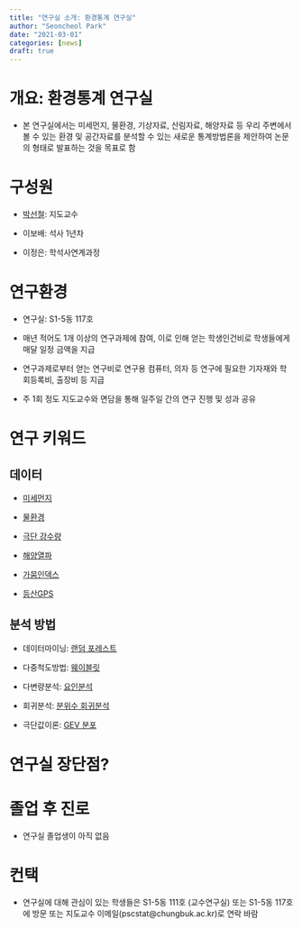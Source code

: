 ```yaml
---
title: "연구실 소개: 환경통계 연구실"
author: "Seoncheol Park"
date: "2021-03-01"
categories: [news]
draft: true
---
```


```{=html}
<!--
past, ongoing, forthcoming
-->
```
# 개요: 환경통계 연구실

-   본 연구실에서는 미세먼지, 물환경, 기상자료, 산림자료, 해양자료 등 우리 주변에서 볼 수 있는 환경 및 공간자료를 분석할 수 있는 새로운 통계방법론을 제안하여 논문의 형태로 발표하는 것을 목표로 함

# 구성원

-   [박선철](https://seoncheolpark.github.io): 지도교수

-   이보배: 석사 1년차

-   이정은: 학석사연계과정

# 연구환경

-   연구실: S1-5동 117호

-   매년 적어도 1개 이상의 연구과제에 참여, 이로 인해 얻는 학생인건비로 학생들에게 매달 일정 금액을 지급

-   연구과제로부터 얻는 연구비로 연구용 컴퓨터, 의자 등 연구에 필요한 기자재와 학회등록비, 출장비 등 지급

-   주 1회 정도 지도교수와 면담을 통해 일주일 간의 연구 진행 및 성과 공유

# 연구 키워드

## 데이터

-   [미세먼지](https://www.airkorea.or.kr/web/)

-   [물환경](https://water.nier.go.kr/web)

-   [극단 강수량](https://data.kma.go.kr/data/grnd/selectAsosRltmList.do?pgmNo=36)

-   [해양열파](https://www.sciencetimes.co.kr/news/해양-열파로-바다-생태계가-소멸되고-있다/)

-   [가뭄인덱스](https://hydro.kma.go.kr/droughtFcst/obsAdmAll.do)

-   [등산GPS](https://www.data.go.kr/data/15098177/fileData.do)

## 분석 방법

-   데이터마이닝: [랜덤 포레스트](https://link.springer.com/article/10.1007/s10687-018-0323-y)

-   다중척도방법: [웨이블릿](https://rss.onlinelibrary.wiley.com/doi/10.1111/rssc.12542)

-   다변량분석: [요인분석](https://link.springer.com/article/10.1007/s10687-020-00404-0)

-   회귀분석: [분위수 회귀분석]((https://doi.org/10.29220/CSAM.2022.29.3.319))

-   극단값이론: [GEV 분포]((http://dx.doi.org/10.1007/s00477-016-1376-6))

# 연구실 장단점?

# 졸업 후 진로

-   연구실 졸업생이 아직 없음

# 컨택

-   연구실에 대해 관심이 있는 학생들은 S1-5동 111호 (교수연구실) 또는 S1-5동 117호에 방문 또는 지도교수 이메일(pscstat\@chungbuk.ac.kr)로 연락 바람
